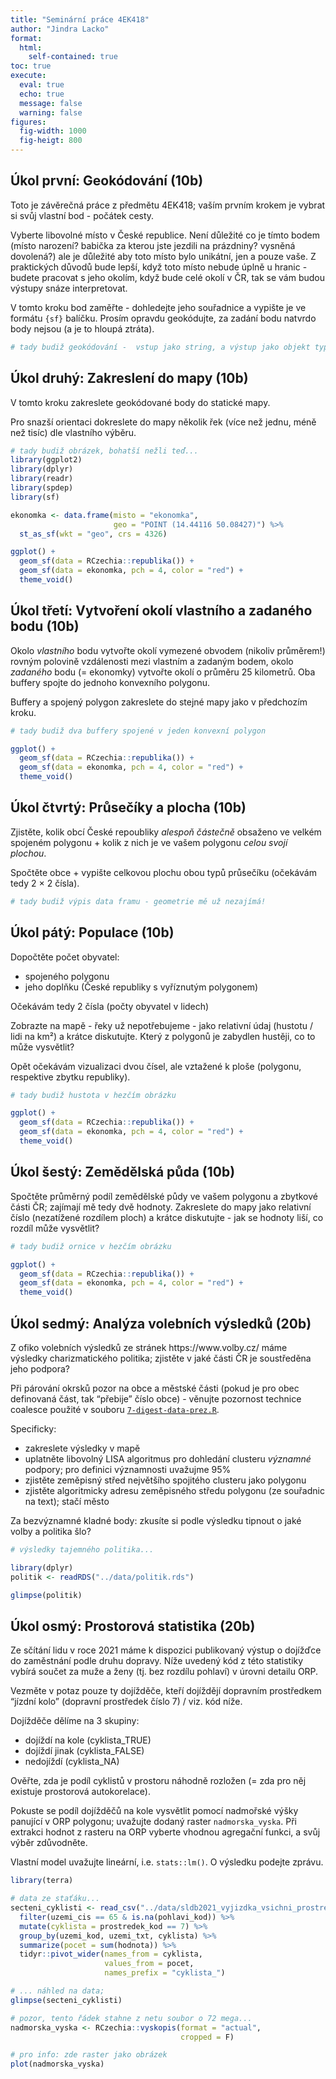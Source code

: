```yaml
---
title: "Seminární práce 4EK418"
author: "Jindra Lacko"
format: 
  html:
    self-contained: true
toc: true
execute: 
  eval: true
  echo: true
  message: false
  warning: false
figures:
  fig-width: 1000
  fig-heigt: 800
---
```


## Úkol první: Geokódování (10b)

Toto je závěrečná práce z předmětu 4EK418; vaším prvním krokem je vybrat si svůj vlastní bod - počátek cesty.

Vyberte libovolné místo v České republice. Není důležité co je tímto bodem (místo narození? babička za kterou jste jezdili na prázdniny? vysněná dovolená?) ale je důležité aby toto místo bylo unikátní, jen a pouze vaše. Z praktických důvodů bude lepší, když toto místo nebude úplně u hranic - budete pracovat s jeho okolím, když bude celé okolí v ČR, tak se vám budou výstupy snáze interpretovat.

V tomto kroku bod zaměřte - dohledejte jeho souřadnice a vypište je ve formátu `{sf}` balíčku. Prosím opravdu geokódujte, za zadání bodu natvrdo body nejsou (a je to hloupá ztráta).

```r
# tady budiž geokódování -  vstup jako string, a výstup jako objekt typu bod (POINT)
```

## Úkol druhý: Zakreslení do mapy (10b)

V tomto kroku zakreslete geokódované body do statické mapy. 

Pro snazší orientaci dokreslete do mapy několik řek (více než jednu, méně než tisíc) dle vlastního výběru.

```r
# tady budiž obrázek, bohatší nežli teď...
library(ggplot2)
library(dplyr)
library(readr)
library(spdep)
library(sf)

ekonomka <- data.frame(misto = "ekonomka",
                       geo = "POINT (14.44116 50.08427)") %>% 
  st_as_sf(wkt = "geo", crs = 4326)

ggplot() +
  geom_sf(data = RCzechia::republika()) +
  geom_sf(data = ekonomka, pch = 4, color = "red") +
  theme_void()

```

## Úkol třetí: Vytvoření okolí vlastního a zadaného bodu (10b)

Okolo *vlastního* bodu vytvořte okolí vymezené obvodem (nikoliv průměrem!) rovným polovině vzdálenosti mezi vlastním a zadaným bodem, okolo *zadaného* bodu (= ekonomky) vytvořte okolí o průměru 25 kilometrů. Oba buffery spojte do jednoho konvexního polygonu.

Buffery a spojený polygon zakreslete do stejné mapy jako v předchozím kroku.

```r
# tady budiž dva buffery spojené v jeden konvexní polygon

ggplot() +
  geom_sf(data = RCzechia::republika()) +
  geom_sf(data = ekonomka, pch = 4, color = "red") +
  theme_void()
```

## Úkol čtvrtý: Průsečíky a plocha (10b)

Zjistěte, kolik obcí České repoubliky *alespoň částečně* obsaženo ve velkém spojeném polygonu + kolik z nich je ve vašem polygonu *celou svojí plochou*. 

Spočtěte obce + vypište celkovou plochu obou typů průsečíku (očekávám tedy 2 × 2 čísla).

```r
# tady budiž výpis data framu - geometrie mě už nezajímá!
```

## Úkol pátý: Populace (10b)

Dopočtěte počet obyvatel:

- spojeného polygonu 
- jeho doplňku (České republiky s vyříznutým polygonem)

Očekávám tedy 2 čísla (počty obyvatel v lidech)

Zobrazte na mapě - řeky už nepotřebujeme - jako relativní údaj (hustotu / lidi na km²) a krátce diskutujte. Který z polygonů je zabydlen hustěji, co to může vysvětlit?

Opět očekávám vizualizaci dvou čísel, ale vztažené k ploše (polygonu, respektive zbytku republiky).

```r
# tady budiž hustota v hezčím obrázku

ggplot() +
  geom_sf(data = RCzechia::republika()) +
  geom_sf(data = ekonomka, pch = 4, color = "red") +
  theme_void()
```

## Úkol šestý: Zemědělská půda (10b)

Spočtěte průměrný podíl zemědělské půdy ve vašem polygonu a zbytkové části ČR; zajímají mě tedy dvě hodnoty. Zakreslete do mapy jako relativní číslo (nezatížené rozdílem ploch) a krátce diskutujte - jak se hodnoty liší, co rozdíl může vysvětlit?

```r
# tady budiž ornice v hezčím obrázku

ggplot() +
  geom_sf(data = RCzechia::republika()) +
  geom_sf(data = ekonomka, pch = 4, color = "red") +
  theme_void()
```

## Úkol sedmý: Analýza volebních výsledků (20b)

Z ofiko volebních výsledků ze stránek https://www.volby.cz/ máme výsledky charizmatického politika; zjistěte v jaké části ČR je soustředěna jeho podpora? 

Při párování okrsků pozor na obce a městské části (pokud je pro obec definovaná část, tak "přebije" číslo obce) - věnujte pozornost technice coalesce použité v souboru [`7-digest-data-prez.R`](https://github.com/jlacko/4EK418/blob/master/R/7-digest-data-prez.R#L22).

Specificky:

- zakreslete výsledky v mapě
- uplatněte libovolný LISA algoritmus pro dohledání clusteru *významné* podpory; pro definici významnosti uvažujme 95% 
- zjistěte zeměpisný střed největšího spojitého clusteru jako polygonu
- zjistěte algoritmicky adresu zeměpisného středu polygonu (ze souřadnic na text); stačí město

Za bezvýznamné kladné body: zkusíte si podle výsledku tipnout o jaké volby a politika šlo?

```r
# výsledky tajemného politika...

library(dplyr)
politik <- readRDS("../data/politik.rds")

glimpse(politik)

```
## Úkol osmý: Prostorová statistika (20b)

Ze sčítání lidu v roce 2021 máme k dispozici publikovaný výstup o dojížďce do zaměstnání podle druhu dopravy. Níže uvedený kód z této statistiky vybírá součet za muže a ženy (tj. bez rozdílu pohlaví) v úrovni detailu ORP.

Vezměte v potaz pouze ty dojížděče, kteří dojíždějí dopravním prostředkem "jízdní kolo" (dopravní prostředek číslo 7) / viz. kód níže.

Dojížděče dělíme na 3 skupiny:

-   dojíždí na kole (cyklista_TRUE)
-   dojíždí jinak (cyklista_FALSE)
-   nedojíždí (cyklista_NA)

Ověřte, zda je podíl cyklistů v prostoru náhodně rozložen (= zda pro něj existuje prostorová autokorelace).

Pokuste se podíl dojížděčů na kole vysvětlit pomocí nadmořské výšky panující v ORP polygonu; uvažujte dodaný raster `nadmorska_vyska`. Při extrakci hodnot z rasteru na ORP vyberte vhodnou agregační funkci, a svůj výběr zdůvodněte. 

Vlastní model uvažujte lineární, i.e. `stats::lm()`. O výsledku podejte zprávu.

```r
library(terra)

# data ze staťáku...
secteni_cyklisti <- read_csv("../data/sldb2021_vyjizdka_vsichni_prostredek_pohlavi.csv") %>% 
  filter(uzemi_cis == 65 & is.na(pohlavi_kod)) %>% 
  mutate(cyklista = prostredek_kod == 7) %>% 
  group_by(uzemi_kod, uzemi_txt, cyklista) %>% 
  summarize(pocet = sum(hodnota)) %>% 
  tidyr::pivot_wider(names_from = cyklista, 
                     values_from = pocet, 
                     names_prefix = "cyklista_")

# ... náhled na data;
glimpse(secteni_cyklisti)

# pozor, tento řádek stahne z netu soubor o 72 mega...
nadmorska_vyska <- RCzechia::vyskopis(format = "actual", 
                                      cropped = F) 

# pro info: zde raster jako obrázek
plot(nadmorska_vyska)
```

